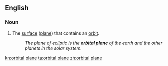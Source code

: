 ==English==

===Noun===
{{en-noun|head=[[orbital]] [[plane]]}}

# {{context|astronomy}} The [[surface]] ([[plane]]) that contains an [[orbit]].
#: ''The plane of ecliptic is the '''orbital plane''' of the earth and the other planets in the solar system.''

[[kn:orbital plane]]
[[ta:orbital plane]]
[[zh:orbital plane]]